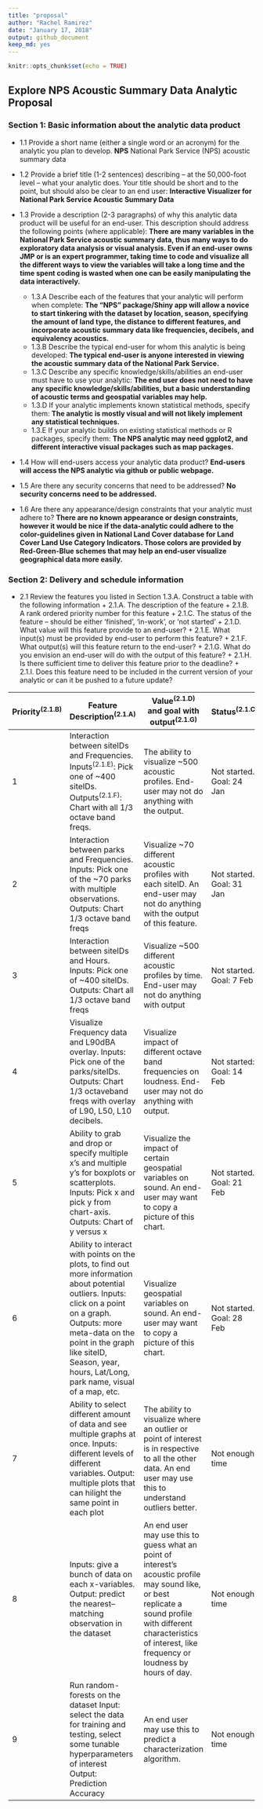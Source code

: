 ```yaml
---
title: "proposal"
author: "Rachel Ramirez"
date: "January 17, 2018"
output: github_document
keep_md: yes
---
```


<!-- dont edit the MarkDown file, edit the RMarkdown file anad then knit -->

```r
knitr::opts_chunk$set(echo = TRUE)
```

## Explore NPS Acoustic Summary Data Analytic Proposal 

### Section 1:  Basic information about the analytic data product

* 1.1	Provide a short name (either a single word or an acronym) for the analytic you plan to develop.
**NPS** National Park Service (NPS) acoustic summary data

* 1.2	Provide a brief title (1-2 sentences) describing – at the 50,000-foot level – what your analytic does. Your title should be short and to the point, but should also be clear to an end user: **Interactive Visualizer for National Park Service Acoustic Summary Data**
 
* 1.3	Provide a description (2-3 paragraphs) of why this analytic data product will be useful for an end-user.  This description should address the following points (where applicable): **There are many variables in the National Park Service acoustic summary data, thus many ways to do exploratory data analysis or visual analysis.  Even if an end-user owns JMP or is an expert programmer, taking time to code and visualize all the different ways to view the variables will take a long time and the time spent coding is wasted when one can be easily manipulating the data interactively.**
    + 1.3.A	Describe each of the features that your analytic will perform when complete:
  **The “NPS” package/Shiny app will allow a novice to start tinkering with the dataset by location, season, specifying the amount of land type, the distance to different features, and incorporate acoustic summary data like frequencies, decibels, and equivalency acoustics.**
    + 1.3.B	Describe the typical end-user for whom this analytic is being developed: **The typical end-user is anyone interested in viewing the acoustic summary data of the National Park Service.**
    + 1.3.C	Describe any specific knowledge/skills/abilities an end-user must have to use your analytic: **The end user does not need to have any specific knowledge/skills/abilities, but a basic understanding of acoustic terms and geospatial variables may help.**
    + 1.3.D	If your analytic implements known statistical methods, specify them: **The analytic is mostly visual and will not likely implement any statistical techniques. **
    + 1.3.E	If your analytic builds on existing statistical methods or R packages, specify them: **The NPS analytic may need ggplot2, and different interactive visual packages such as map packages.**
* 1.4	How will end-users access your analytic data product? **End-users will access the NPS analytic via github or public webpage.**

* 1.5	Are there any security concerns that need to be addressed?
**No security concerns need to be addressed.**

* 1.6	Are there any appearance/design constraints that your analytic must adhere to? **There are no known appearance or design constraints, however it would be nice if the data-analytic could adhere to the color-guidelines given in National Land Cover database for Land Cover Land Use Category Indicators.  Those colors are provided by Red-Green-Blue schemes that may help an end-user visualize geographical data more easily.**


### Section 2:  Delivery and schedule information

* 2.1	Review the features you listed in Section 1.3.A.  Construct a table with the following information
      + 2.1.A.	The description of the feature
      + 2.1.B.	A rank ordered priority number for this feature
      + 2.1.C.	The status of the feature – should be either ‘finished’, ‘in-work’, or ‘not started’
      + 2.1.D.	What value will this feature provide to an end-user?
      + 2.1.E.	What input(s) must be provided by end-user to perform this feature?
      + 2.1.F.	What output(s) will this feature return to the end-user?
      + 2.1.G.	What do you envision an end-user will do with the output of this feature? 
      + 2.1.H.	Is there sufficient time to deliver this feature prior to the deadline?
      + 2.1.I.	Does this feature need to be included in the current version of your analytic or can it be pushed to a future update?
    
    


Priority^(2.1.B)^| Feature Description^(2.1.A)^	| Value^(2.1.D)^ and goal with output^(2.1.G)^ |	Status^(2.1.C)^
--|------------------------------|-----------------------------------------------|-----------------  
1	| Interaction between siteIDs and Frequencies.  Inputs^(2.1.E)^: Pick one of ~400 siteIDs. Outputs^(2.1.F)^: Chart with all 1/3 octave band freqs. | The ability to visualize ~500 acoustic profiles. End-user may not do anything with the output.	| Not started. Goal: 24 Jan |
2	| Interaction between parks and Frequencies.  Inputs: Pick one of the ~70 parks with multiple observations. Outputs: Chart 1/3 octave band freqs |	Visualize ~70 different acoustic profiles with each siteID. An end-user may not do anything with the output of this feature.	| Not started. Goal: 31 Jan |
3	| Interaction between siteIDs and Hours. Inputs: Pick one of ~400 siteIDs. Outputs: Chart all 1/3 octave band freqs |	Visualize ~500 different acoustic profiles by time. End-user may not do anything with output |	Not started. Goal: 7 Feb |
4	| Visualize Frequency data and L90dBA overlay. Inputs: Pick one of the parks/siteIDs. Outputs: Chart 1/3 octaveband freqs with  overlay of L90, L50, L10 decibels.	| Visualize impact of different octave band frequencies on loudness.  End-user may not do anything with output.	| Not started: Goal: 14 Feb |
5	| Ability to grab and drop or specify multiple x’s and multiple y’s for boxplots or scatterplots. Inputs: Pick x and pick y from chart-axis. Outputs: Chart of y versus x |	Visualize the impact of certain geospatial variables on sound. An end-user may want to copy a picture of this chart.	| Not started. Goal: 21 Feb |
6	| Ability to interact with points on the plots, to find out more information about potential outliers. Inputs: click on a point on a graph. Outputs: more meta-data on the point in the graph like siteID, Season, year, hours, Lat/Long, park name, visual of a map, etc.	| Visualize geospatial variables on sound. An end-user may want to copy a picture of this chart.	| Not started. Goal: 28 Feb |
7	| Ability to select different amount of data and see multiple graphs at once. Inputs: different levels of different variables. Output: multiple plots that can hilight the same point in each plot |	The ability to visualize where an outlier or point of interest is in respective to all the other data.  An end user may use this to understand outliers better. |	Not enough time |
8	| Inputs: give a bunch of data on each x-variables. Output: predict the nearest–matching observation in the dataset	| An end user may use this to guess what an point of interest’s acoustic profile may sound like, or best replicate a sound profile with different characteristics of interest, like frequency or loudness by hours of day. |	Not enough time |
9	 | Run random-forests on the dataset Input: select the data for training and testing, select some tunable hyperparameters of interest Output:  Prediction Accuracy | 	An end user may use this to predict a characterization algorithm.	| Not enough time

